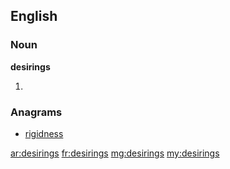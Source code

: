 ==English==

===Noun===
'''desirings'''
# {{plural of|[[desiring]]}}

===Anagrams===
* [[rigidness#English|rigidness]]

[[ar:desirings]]
[[fr:desirings]]
[[mg:desirings]]
[[my:desirings]]